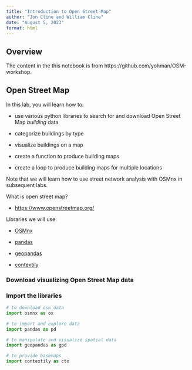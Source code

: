 ```yaml
---
title: "Introduction to Open Street Map"
author: "Jon Cline and William Cline"
date: "August 5, 2023"
format: html
---
```


## Overview

The content in the this notebook is from https://github.com/yohman/OSM-workshop.

## Open Street Map

In this lab, you will learn how to:

-   use various python libraries to search for and download Open Street Map *building* data

-   categorize buildings by type

-   visualize buildings on a map

-   create a function to produce building maps

-   create a loop to produce building maps for multiple locations

Note that we will learn how to use street network analysis with OSMnx in subsequent labs.

What is open street map?

-   <https://www.openstreetmap.org/>

Libraries we will use:

-   [OSMnx](https://github.com/gboeing/osmnx)

-   [pandas](https://pandas.pydata.org/)

-   [geopandas](https://geopandas.org/)

-   [contextily](https://github.com/geopandas/contextily)

### Download visualizing Open Street Map data

### Import the libraries
```python
# to download osm data
import osmnx as ox

# to import and explore data
import pandas as pd

# to manipulate and visualize spatial data
import geopandas as gpd

# to provide basemaps 
import contextily as ctx
```

